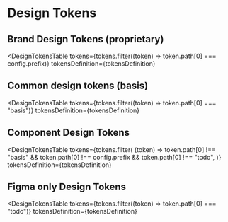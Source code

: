 
<Meta title="Mooi & Anders/Design Tokens" />

# Design Tokens

## Brand Design Tokens (proprietary)

<DesignTokensTable
  tokens={tokens.filter((token) => token.path[0] === config.prefix)}
  tokensDefinition={tokensDefinition}
></DesignTokensTable>

## Common design tokens (basis)

<DesignTokensTable
  tokens={tokens.filter((token) => token.path[0] === "basis")}
  tokensDefinition={tokensDefinition}
></DesignTokensTable>

## Component Design Tokens

<DesignTokensTable
  tokens={tokens.filter(
    (token) => token.path[0] !== "basis" && token.path[0] !== config.prefix && token.path[0] !== "todo",
  )}
  tokensDefinition={tokensDefinition}
></DesignTokensTable>

## Figma only Design Tokens

<DesignTokensTable
  tokens={tokens.filter((token) => token.path[0] === "todo")}
  tokensDefinition={tokensDefinition}
></DesignTokensTable>
